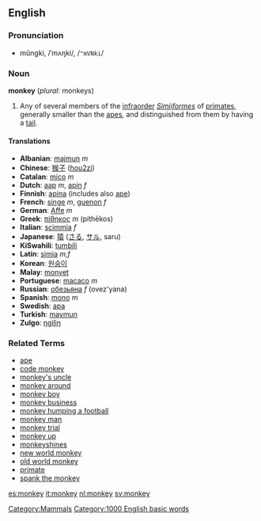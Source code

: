 {{wikipedia}}

==English==
[[Category:Mammals]]

===Pronunciation===
*mŭngki, /ˈmʌŋki/, /<tt>"mVNki</tt>/

===Noun===
'''monkey''' (''plural:'' monkeys)

# Any of several members of the [[infraorder]] ''[[Simiiformes]]'' of [[primate]]s, generally smaller than the [[ape]]s, and distinguished from them by having a [[tail]].

====Translations====
*'''Albanian''': [[majmun]] ''m''
*'''Chinese''': [[猴子]] ([[hou2zi]])
*'''Catalan''': [[mico]] ''m''
*'''Dutch''': [[aap]] ''m'', [[apin]] ''f''
*'''Finnish''': [[apina]] (includes also [[ape]])
*'''French''': [[singe]] ''m'', [[guenon]] ''f''
*'''German''': [[Affe]] ''m''
*'''Greek''': [[πίθηκος]] ''m'' (píthēkos)
*'''Italian''': [[scimmia]] ''f''
*'''Japanese''': [[猿]] ([[さる]], [[サル]], saru)
*'''KiSwahili''': [[tumbili]]
*'''Latin''': [[simia]] ''m,f''
*'''Korean''': [[원숭이]]
*'''Malay''': [[monyet]]
*'''Portuguese''': [[macaco]] ''m''
*'''Russian''': [[обезьяна]] ''f'' (ovez'yana)
*'''Spanish''': [[mono]] ''m''
*'''Swedish''': [[apa]]
*'''Turkish''': [[maymun]]
*'''Zulgo''': [[ŋgìlìŋ]]

===Related Terms===
*[[ape]]
*[[code monkey]]
*[[monkey's uncle]]
*[[monkey around]]
*[[monkey boy]]
*[[monkey business]]
*[[monkey humping a football]]
*[[monkey man]]
*[[monkey trial]]
*[[monkey up]]
*[[monkeyshines]]
*[[new world monkey]]
*[[old world monkey]]
*[[primate]]
*[[spank the monkey]]


[[es:monkey]]
[[it:monkey]]
[[nl:monkey]]
[[sv:monkey]]
[[Category:1000 English basic words]]